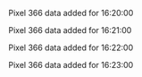 Pixel 366 data added for 16:20:00

Pixel 366 data added for 16:21:00

Pixel 366 data added for 16:22:00

Pixel 366 data added for 16:23:00

